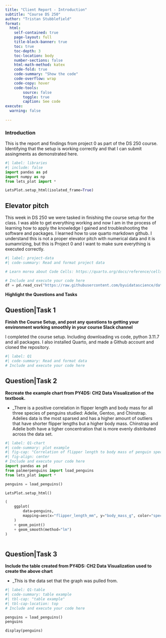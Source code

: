 ```yaml
---
title: "Client Report - Introduction"
subtitle: "Course DS 250"
author: "Tristan Stubblefield"
format:
  html:
    self-contained: true
    page-layout: full
    title-block-banner: true
    toc: true
    toc-depth: 3
    toc-location: body
    number-sections: false
    html-math-method: katex
    code-fold: true
    code-summary: "Show the code"
    code-overflow: wrap
    code-copy: hover
    code-tools:
        source: false
        toggle: true
        caption: See code
execute: 
  warning: false
    
---
```


### Introduction

This is the report and findings from project 0 as part of the DS 250 course. Identifying that the setup is working correctly and that I can submit assingments as demonstrated here.

```python
#| label: libraries
#| include: false
import pandas as pd
import numpy as np
from lets_plot import *

LetsPlot.setup_html(isolated_frame=True)
```


## Elevator pitch
This week in DS 250 we were tasked in finishing the course setup for the class. I was able to get everything working and now I am in the process of learning how to apply the knowledge I gained and troubleshooting the software and packages. I learned how to use quarto markdown github. I understand this is not a proper elevator pitch with numerical data and it is sumamrizing, but this is Project 0 and I want to make sure everything is executed correctly.

```python
#| label: project-data
#| code-summary: Read and format project data

# Learn morea about Code Cells: https://quarto.org/docs/reference/cells/cells-jupyter.html

# Include and execute your code here
df = pd.read_csv("https://raw.githubusercontent.com/byuidatascience/data4python4ds/master/data-raw/mpg/mpg.csv")
```

__Highlight the Questions and Tasks__

## Question|Task 1

__Finish the Course Setup, and post any questions to getting your environment working smoothly in your course Slack channel__

I completed the course setup. Including downloading vs code, python 3.11.7 and all packages. I also installed Quarto, and made a Github account and cloned the repository. 

```python
#| label: Q1
#| code-summary: Read and format data
# Include and execute your code here


```

## Question|Task 2

__Recreate the example chart from PY4DS: CH2 Data Visualization of the textbook.__

- _There is a positive correlation in flipper length and body mass for all three species of penguins studied: Adelie, Gentoo, and Chinstrap. Adelies data is the most sparsed and has a higher amount of outliers that have shorter flipper lengths but a higher body mass. Chinstrap and Adelie both have a tigher concentration that is more evenly distributed across the data set.

```python
#| label: Q1-chart
#| code-summary: plot example
#| fig-cap: "Correlation of flipper length to body mass of penguin species"
#| fig-align: center
# Include and execute your code here
import pandas as pd
from palmerpenguins import load_penguins
from lets_plot import *

penguins = load_penguins()

LetsPlot.setup_html()

(
    ggplot(
        data=penguins,
        mapping=aes(x="flipper_length_mm", y="body_mass_g", color="species"),
    )
    + geom_point()
    + geom_smooth(method="lm")
)
  
```

## Question|Task 3

__Include the table created from PY4DS: CH2 Data Visualization used to create the above chart__

- _This is the data set that the graph was pulled from. 

```python
#| label: Q1-table
#| code-summary: table example
#| tbl-cap: "table example"
#| tbl-cap-location: top
# Include and execute your code here

penguins = load_penguins()
penguins

display(penguins)
```
